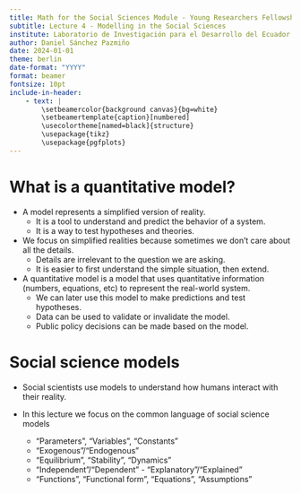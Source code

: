 ```yaml
---
title: Math for the Social Sciences Module - Young Researchers Fellowship
subtitle: Lecture 4 - Modelling in the Social Sciences
institute: Laboratorio de Investigación para el Desarrollo del Ecuador
author: Daniel Sánchez Pazmiño
date: 2024-01-01
theme: berlin
date-format: "YYYY"
format: beamer
fontsize: 10pt
include-in-header:
    - text: |
        \setbeamercolor{background canvas}{bg=white}
        \setbeamertemplate{caption}[numbered]
        \usecolortheme[named=black]{structure}
        \usepackage{tikz}
        \usepackage{pgfplots}
---
```


# What is a quantitative model?

- A model represents a simplified version of reality.
    - It is a tool to understand and predict the behavior of a system.
    - It is a way to test hypotheses and theories.

- We focus on simplified realities because sometimes we don't care about all the details.
    - Details are irrelevant to the question we are asking.
    - It is easier to first understand the simple situation, then extend.

- A quantitative model is a model that uses quantitative information (numbers, equations, etc) to represent the real-world system.
    - We can later use this model to make predictions and test hypotheses.
    - Data can be used to validate or invalidate the model.
    - Public policy decisions can be made based on the model.

# Social science models

- Social scientists use models to understand how humans interact with their reality.

- In this lecture we focus on the common language of social science models
    - "Parameters", "Variables", "Constants"
    - "Exogenous"/"Endogenous"
    - "Equilibrium", "Stability", "Dynamics"
    - "Independent"/"Dependent" - "Explanatory"/"Explained"
    - "Functions", "Functional form", "Equations", "Assumptions"